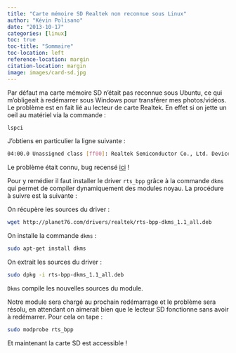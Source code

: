 ```yaml
---
title: "Carte mémoire SD Realtek non reconnue sous Linux"
author: "Kévin Polisano"
date: "2013-10-17"
categories: [linux]
toc: true
toc-title: "Sommaire"
toc-location: left
reference-location: margin
citation-location: margin
image: images/card-sd.jpg
---
```


Par défaut ma carte mémoire SD n'était pas reconnue sous Ubuntu, ce qui m'obligeait à redémarrer sous Windows pour transférer mes photos/vidéos. Le problème est en fait lié au lecteur de carte Realtek. En effet si on jette un oeil au matériel via la commande :

```bash
lspci
```

J'obtiens en particulier la ligne suivante :

```bash
04:00.0 Unassigned class [ff00]: Realtek Semiconductor Co., Ltd. Device 5289 (rev 01)
```

Le problème était connu, bug recensé [ici](https://bugs.launchpad.net/ubuntu/+source/udisks/+bug/971876) !

Pour y remédier il faut installer le driver `rts_bpp` grâce à la commande `dkms` qui permet de compiler dynamiquement des modules noyau. La procédure à suivre est la suivante :

On récupère les sources du driver :

```bash
wget http://planet76.com/drivers/realtek/rts-bpp-dkms_1.1_all.deb
```

On installe la commande `dkms` :

```bash
sudo apt-get install dkms
```

On extrait les sources du driver :

```bash
sudo dpkg -i rts-bpp-dkms_1.1_all.deb
```

`Dkms` compile les nouvelles sources du module.

Notre module sera chargé au prochain redémarrage et le problème sera résolu, en attendant on aimerait bien que le lecteur SD fonctionne sans avoir à redémarrer. Pour cela on tape :

```bash
sudo modprobe rts_bpp
```

Et maintenant la carte SD est accessible !
